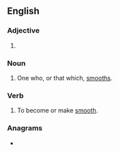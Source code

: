 ==English==

===Adjective===
{{head|en|adjective comparative form}}

# {{en-comparative of|smooth}}

===Noun===
{{en-noun}}

# One who, or that which, [[smooth]]s.

===Verb===
{{en-verb}}

# {{lb|en|nonstandard}} To become or make [[smooth]].

===Anagrams===
* {{anagrams|en|a=ehmoorst|resmooth}}